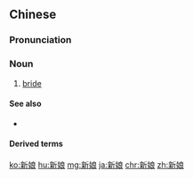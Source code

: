 ==Chinese==
{{zh-forms}}

===Pronunciation===
{{zh-pron
|m=xīnniáng
|c=san1 noeng4-2,san1 noeng4
|h=pfs=sîn-ngiòng
|mn=xm,qz,tw:sin-niû/zz:sin-niô͘
|ma=Zh-xinniáng.ogg
|cat=n
}}

===Noun===
{{zh-noun}}

# [[bride]]

====See also====
* {{zh-l|新郎|bridegroom}}

====Derived terms====
{{zh-der|新娘子|新娘花|新娘車|新娘進了房，媒人扔過牆}}

[[ko:新娘]]
[[hu:新娘]]
[[mg:新娘]]
[[ja:新娘]]
[[chr:新娘]]
[[zh:新娘]]